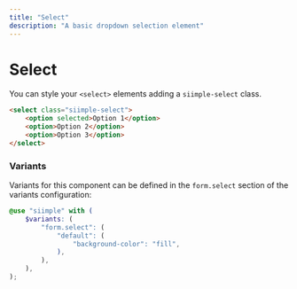 ```yaml
---
title: "Select"
description: "A basic dropdown selection element"
---
```


# Select

You can style your `<select>` elements adding a `siimple-select` class.

```html live=true
<select class="siimple-select">
    <option selected>Option 1</option>
    <option>Option 2</option>
    <option>Option 3</option>
</select>
```


### Variants

Variants for this component can be defined in the `form.select` section of the variants configuration:

```scss
@use "siimple" with (
    $variants: (
        "form.select": (
            "default": (
                "background-color": "fill",
            ),
        ),
    ),
);
```
